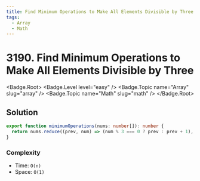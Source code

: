 ```yaml
---
title: Find Minimum Operations to Make All Elements Divisible by Three
tags:
  - Array
  - Math
---
```


# 3190. Find Minimum Operations to Make All Elements Divisible by Three

<Badge.Root>
  <Badge.Level level="easy" />
  <Badge.Topic name="Array" slug="array" />
  <Badge.Topic name="Math" slug="math" />
</Badge.Root>

## Solution

```typescript filename="solution.ts" copy
export function minimumOperations(nums: number[]): number {
  return nums.reduce((prev, num) => (num % 3 === 0 ? prev : prev + 1), 0);
}
```

### Complexity

- Time: `O(n)`
- Space: `O(1)`

<ProblemLink
  codingSite="leetcode"
  href="https://leetcode.com/problems/find-minimum-operations-to-make-all-elements-divisible-by-three"
  title="Find Minimum Operations to Make All Elements Divisible by Three"
/>
